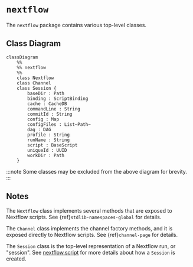 
# `nextflow`

The `nextflow` package contains various top-level classes.

## Class Diagram

```mermaid
classDiagram
    %%
    %% nextflow
    %%
    class Nextflow
    class Channel
    class Session {
        baseDir : Path
        binding : ScriptBinding
        cache : CacheDB
        commandLine : String
        commitId : String
        config : Map
        configFiles : List~Path~
        dag : DAG
        profile : String
        runName : String
        script : BaseScript
        uniqueId : UUID
        workDir : Path
    }

```

:::note
Some classes may be excluded from the above diagram for brevity.
:::

## Notes

The `Nextflow` class implements several methods that are exposed to Nextflow scripts. See {ref}`stdlib-namespaces-global` for details.

The `Channel` class implements the channel factory methods, and it is exposed directly to Nextflow scripts. See {ref}`channel-page` for details.

The `Session` class is the top-level representation of a Nextflow run, or "session". See [nextflow.script](nextflow.script.md) for more details about how a `Session` is created.
